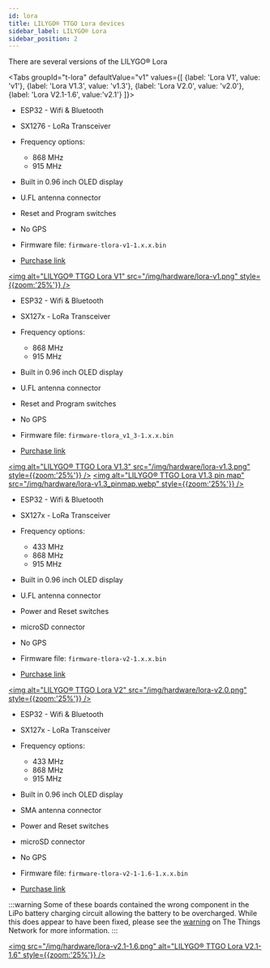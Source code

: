 ```yaml
---
id: lora
title: LILYGO® TTGO Lora devices
sidebar_label: LILYGO® Lora
sidebar_position: 2
---
```


There are several versions of the LILYGO® Lora

<Tabs
groupId="t-lora"
defaultValue="v1"
values={[
{label: 'Lora V1', value: 'v1'},
{label: 'Lora V1.3', value: 'v1.3'},
{label: 'Lora V2.0', value: 'v2.0'},
{label: 'Lora V2.1-1.6', value:'v2.1'}
]}>
<TabItem value="v1">

- ESP32 - Wifi & Bluetooth
- SX1276 - LoRa Transceiver
- Frequency options:
  - 868 MHz
  - 915 MHz
- Built in 0.96 inch OLED display
- U.FL antenna connector
- Reset and Program switches
- No GPS


- Firmware file: `firmware-tlora-v1-1.x.x.bin`
- [Purchase link](https://www.aliexpress.com/item/32840238513.html)


[<img alt="LILYGO® TTGO Lora V1" src="/img/hardware/lora-v1.png" style={{zoom:'25%'}} />](/img/hardware/lora-v1.png)

</TabItem>
<TabItem value="v1.3">

- ESP32 - Wifi & Bluetooth
- SX127x - LoRa Transceiver
- Frequency options:
  - 868 MHz
  - 915 MHz
- Built in 0.96 inch OLED display
- U.FL antenna connector
- Reset and Program switches
- No GPS


- Firmware file: `firmware-tlora_v1_3-1.x.x.bin`
- [Purchase link](https://www.aliexpress.com/item/4000628100802.html)


[<img alt="LILYGO® TTGO Lora V1.3" src="/img/hardware/lora-v1.3.png" style={{zoom:'25%'}} />](/img/hardware/lora-v1.3.png)
[<img alt="LILYGO® TTGO Lora V1.3 pin map" src="/img/hardware/lora-v1.3_pinmap.webp" style={{zoom:'25%'}} />](/img/hardware/lora-v1.3_pinmap.webp)

</TabItem>
<TabItem value="v2.0">

- ESP32 - Wifi & Bluetooth
- SX127x - LoRa Transceiver
- Frequency options:
  - 433 MHz
  - 868 MHz
  - 915 MHz
- Built in 0.96 inch OLED display
- U.FL antenna connector
- Power and Reset switches
- microSD connector
- No GPS


- Firmware file: `firmware-tlora-v2-1.x.x.bin`
- [Purchase link](https://www.aliexpress.com/item/32846302183.html)


[<img alt="LILYGO® TTGO Lora V2" src="/img/hardware/lora-v2.0.png" style={{zoom:'25%'}} />](/img/hardware/lora-v2.0.png)

</TabItem>
<TabItem value="v2.1">

- ESP32 - Wifi & Bluetooth
- SX127x - LoRa Transceiver
- Frequency options:
  - 433 MHz
  - 868 MHz
  - 915 MHz
- Built in 0.96 inch OLED display
- SMA antenna connector
- Power and Reset switches
- microSD connector
- No GPS


- Firmware file: `firmware-tlora-v2-1-1.6-1.x.x.bin`
- [Purchase link](https://www.aliexpress.com/item/32915894264.html)


:::warning
Some of these boards contained the wrong component in the LiPo battery charging circuit allowing the battery to be overcharged. While this does appear to have been fixed, please see the [warning](https://www.thethingsnetwork.org/community/berlin/post/warning-attention-users-of-ttgo21-v16-boards-labeled-t3_v16-on-pcb-battery-exploded-and-got-on-fire) on The Things Network for more information.
:::

[<img src="/img/hardware/lora-v2.1-1.6.png" alt="LILYGO® TTGO Lora V2.1-1.6" style={{zoom:'25%'}} />](/img/hardware/lora-v2.1-1.6.png)


</TabItem>
</Tabs>